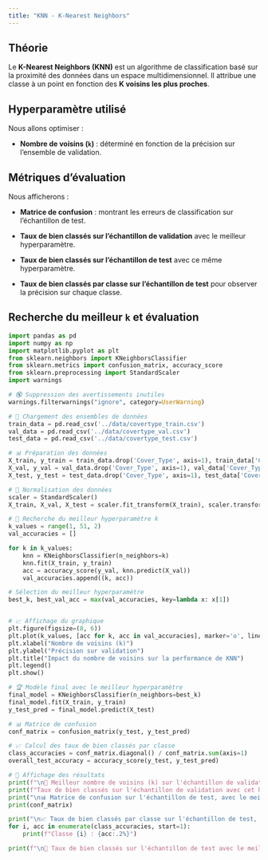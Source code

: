 ```yaml
---
title: "KNN - K-Nearest Neighbors"
---
```


## Théorie

Le **K-Nearest Neighbors (KNN)** est un algorithme de classification basé sur la proximité des données dans un espace multidimensionnel. Il attribue une classe à un point en fonction des **K voisins les plus proches**.

## Hyperparamètre utilisé

Nous allons optimiser :

- **Nombre de voisins (`k`)** : déterminé en fonction de la précision sur l'ensemble de validation.

## Métriques d’évaluation

Nous afficherons :

- **Matrice de confusion** : montrant les erreurs de classification sur l'échantillon de test.

- **Taux de bien classés sur l'échantillon de validation** avec le meilleur hyperparamètre.

- **Taux de bien classés sur l'échantillon de test** avec ce même hyperparamètre.

- **Taux de bien classés par classe sur l'échantillon de test** pour observer la précision sur chaque classe.

## Recherche du meilleur `k` et évaluation

```python
import pandas as pd
import numpy as np
import matplotlib.pyplot as plt
from sklearn.neighbors import KNeighborsClassifier
from sklearn.metrics import confusion_matrix, accuracy_score
from sklearn.preprocessing import StandardScaler
import warnings

# 🔇 Suppression des avertissements inutiles
warnings.filterwarnings("ignore", category=UserWarning)

# 🔄 Chargement des ensembles de données
train_data = pd.read_csv('../data/covertype_train.csv')
val_data = pd.read_csv('../data/covertype_val.csv')
test_data = pd.read_csv('../data/covertype_test.csv')

# 📊 Préparation des données
X_train, y_train = train_data.drop('Cover_Type', axis=1), train_data['Cover_Type']
X_val, y_val = val_data.drop('Cover_Type', axis=1), val_data['Cover_Type']
X_test, y_test = test_data.drop('Cover_Type', axis=1), test_data['Cover_Type']

# 🔢 Normalisation des données
scaler = StandardScaler()
X_train, X_val, X_test = scaler.fit_transform(X_train), scaler.transform(X_val), scaler.transform(X_test)

# 🎯 Recherche du meilleur hyperparamètre k
k_values = range(1, 51, 2)
val_accuracies = []

for k in k_values:
    knn = KNeighborsClassifier(n_neighbors=k)
    knn.fit(X_train, y_train)
    acc = accuracy_score(y_val, knn.predict(X_val))
    val_accuracies.append((k, acc))

# Sélection du meilleur hyperparamètre
best_k, best_val_acc = max(val_accuracies, key=lambda x: x[1])


# 📈 Affichage du graphique
plt.figure(figsize=(8, 6))
plt.plot(k_values, [acc for k, acc in val_accuracies], marker='o', linestyle='dashed', label="Validation")
plt.xlabel("Nombre de voisins (k)")
plt.ylabel("Précision sur validation")
plt.title("Impact du nombre de voisins sur la performance de KNN")
plt.legend()
plt.show()

# 🏆 Modèle final avec le meilleur hyperparamètre
final_model = KNeighborsClassifier(n_neighbors=best_k)
final_model.fit(X_train, y_train)
y_test_pred = final_model.predict(X_test)

# 📊 Matrice de confusion
conf_matrix = confusion_matrix(y_test, y_test_pred)

# 📈 Calcul des taux de bien classés par classe
class_accuracies = conf_matrix.diagonal() / conf_matrix.sum(axis=1)
overall_test_accuracy = accuracy_score(y_test, y_test_pred)

# 📝 Affichage des résultats
print(f"\n🔹 Meilleur nombre de voisins (k) sur l'échantillon de validation : {best_k}")
print(f"Taux de bien classés sur l'échantillon de validation avec cet hyperparamètre : {best_val_acc:.2%}")
print("\n📊 Matrice de confusion sur l'échantillon de test, avec le meilleur hyperparamètre :")
print(conf_matrix)

print("\n📈 Taux de bien classés par classe sur l'échantillon de test, avec le meilleur hyperparamètre  :")
for i, acc in enumerate(class_accuracies, start=1):
    print(f"Classe {i} : {acc:.2%}")

print(f"\n🔹 Taux de bien classés sur l'échantillon de test avec le meilleur hyperparamètre : {overall_test_accuracy:.2%}")
```